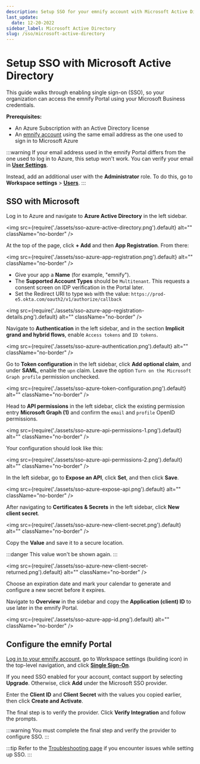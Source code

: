 ```yaml
---
description: Setup SSO for your emnify account with Microsoft Active Directory
last_update:
  date: 12-20-2022
sidebar_label: Microsoft Active Directory
slug: /sso/microsoft-active-directory
---
```


# Setup SSO with Microsoft Active Directory

This guide walks through enabling single sign-on (SSO), so your organization can access the emnify Portal using your Microsoft Business credentials.

**Prerequisites:**

- An Azure Subscription with an Active Directory license
- An [emnify account](/quickstart) using the same email address as the one used to sign in to Microsoft Azure

:::warning
If your email address used in the emnify Portal differs from the one used to log in to Azure, this setup won't work.
You can verify your email in [**User Settings**](https://portal.emnify.com/user-settings).

Instead, add an additional user with the **Administrator** role.
To do this, go to **Workspace settings**&nbsp;<span aria-label="and then">></span> [**Users**](https://portal.emnify.com/organisation-settings/users).
:::

## SSO with Microsoft

Log in to Azure and navigate to **Azure Active Directory** in the left sidebar.

<img
  src={require('./assets/sso-azure-active-directory.png').default}
  alt=""
  className="no-border"
/>

At the top of the page, click **+ Add** and then **App Registration**.
From there:

<img
  src={require('./assets/sso-azure-app-registration.png').default}
  alt=""
  className="no-border"
/>

- Give your app a **Name** (for example, "emnify").
- The **Supported Account Types** should be `Multitenant`.
This requests a consent screen on IDP verification in the Portal later.
- Set the Redirect URI to type `Web` with the value: `https://prod-e5.okta.com/oauth2/v1/authorize/callback`

<img
  src={require('./assets/sso-azure-app-registration-details.png').default}
  alt=""
  className="no-border"
/>

Navigate to **Authentication** in the left sidebar, and in the section **Implicit grand and hybrid flows**, enable `Access tokens` and `ID tokens`.

<img
  src={require('./assets/sso-azure-authentication.png').default}
  alt=""
  className="no-border"
/>

Go to **Token configuration** in the left sidebar, click **Add optional claim**, and under **SAML**, enable the `upn` claim.
Leave the option `Turn on the Microsoft Graph profile` permission unchecked.

<img
  src={require('./assets/sso-azure-token-configuration.png').default}
  alt=""
  className="no-border"
/>

Head to **API permissions** in the left sidebar, click the existing permission entry **Microsoft Graph (1)** and confirm the `email` and `profile` OpenID permissions.

<img
  src={require('./assets/sso-azure-api-permissions-1.png').default}
  alt=""
  className="no-border"
/>

Your configuration should look like this:

<img
  src={require('./assets/sso-azure-api-permissions-2.png').default}
  alt=""
  className="no-border"
/>

In the left sidebar, go to **Expose an API**, click **Set**, and then click **Save**.

<img
  src={require('./assets/sso-azure-expose-api.png').default}
  alt=""
  className="no-border"
/>

After navigating to **Certificates & Secrets** in the left sidebar, click **New client secret**.

<img
  src={require('./assets/sso-azure-new-client-secret.png').default}
  alt=""
  className="no-border"
/>

Copy the **Value** and save it to a secure location.

:::danger
This value won't be shown again.
:::

<img
  src={require('./assets/sso-azure-new-client-secret-returned.png').default}
  alt=""
  className="no-border"
/>

Choose an expiration date and mark your calendar to generate and configure a new secret before it expires.

Navigate to **Overview** in the sidebar and copy the **Application (client) ID** to use later in the emnify Portal.

<img
  src={require('./assets/sso-azure-app-id.png').default}
  alt=""
  className="no-border"
/>

## Configure the emnify Portal

[Log in to your emnify account](https://portal.emnify.com/sign/), go to Workspace settings (building icon) in the top-level navigation, and click [**Single Sign-On**](https://portal.emnify.com/organisation-settings/federation).

If you need SSO enabled for your account, contact support by selecting **Upgrade**.
Otherwise, click **Add** under the Microsoft SSO provider.

Enter the **Client ID** and **Client Secret** with the values you copied earlier, then click **Create and Activate**.

The final step is to verify the provider.
Click **Verify Integration** and follow the prompts.

:::warning
You must complete the final step and verify the provider to configure SSO.
:::

:::tip
Refer to the [Troubleshooting page](/sso/troubleshooting#microsoft-active-directory) if you encounter issues while setting up SSO.
:::
